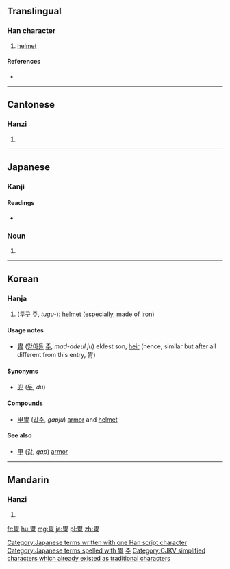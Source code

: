{{xsee|[[胄]]''' (different character in Japan)''' }}

==Translingual==

===Han character===
{{Han char|rn=13|rad=冂|as=07|sn=9|four=50227|canj=中田月 (LWB), X中田月 (XLWB)|ids=⿱由冃}}

# [[helmet]]

====References====
* {{Han ref|kx=0129.200|dkj=01537|dj=0291.130|hdz=32059.090|uh=5191|ud=20881|bh=AB60|bd=43872}}

----

==Cantonese==

===Hanzi===
{{yue-hanzi|jyut=|y=jau6}}

# {{defn|lang=yue|sort=冂07}}

----

==Japanese==

===Kanji===
{{ja-kanji|grade=|rs=冂07}}

====Readings====
* {{ja-readings|on=[[ちゅう]] (chū)|kun=[[かぶと]] (kabuto), [[よろい]] (yoroi)}}

===Noun===
{{ja-noun|k|hira=かぶと|rom=kabuto}} 

# {{alternative form of|兜|lang=ja}}

[[Category:Japanese terms written with one Han script character]]
[[Category:Japanese terms spelled with 冑]]

----

==Korean==

===Hanja===
{{ko-hanja|hangeul=주|rv=ju|mr=chu}}

# ([[투구]] 주, ''tugu-''): [[helmet]] (especially, made of [[iron]]) 

====Usage notes====
* [[胄]] ([[맏아들]] [[주]], ''mad-adeul ju'') eldest son, [[heir]] (hence, similar but after all different from this entry, 冑) 

====Synonyms====
* [[兜]] ([[두]], ''du'') 

====Compounds====
* [[甲冑]] ([[갑주]], ''gapju'') [[armor]] and [[helmet]]

====See also====
* [[甲]] ([[갑]], ''gap'') [[armor]] 

[[Category:Hanja readings|주]] 

[[Category:CJKV simplified characters which already existed as traditional characters]]

----

==Mandarin==

===Hanzi===
{{cmn-hanzi|pin=[[mò]] ([[mo4]]), [[zhòu]] ([[zhou4]])|wg=mo<sup>4</sup>, chou<sup>4</sup>}}

# {{defn|lang=cmn|sort=冂07}}

[[fr:冑]]
[[hu:冑]]
[[mg:冑]]
[[ja:冑]]
[[pl:冑]]
[[zh:冑]]